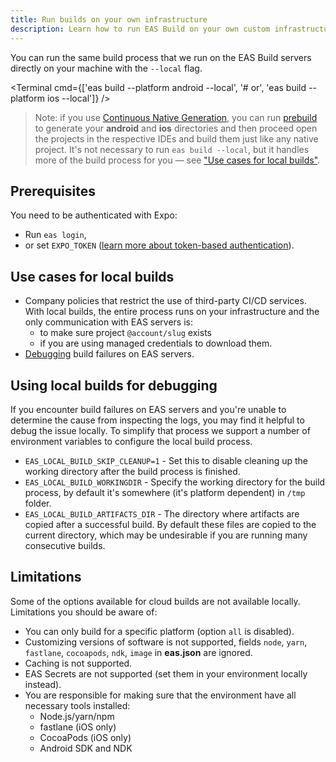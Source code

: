 ```yaml
---
title: Run builds on your own infrastructure
description: Learn how to run EAS Build on your own custom infrastructure.
---
```



You can run the same build process that we run on the EAS Build servers directly on your machine with the `--local` flag.

<Terminal
  cmd={['eas build --platform android --local', '# or', 'eas build --platform ios --local']}
/>

> Note: if you use [Continuous Native Generation](/workflow/continuous-native-generation.mdx), you can run [prebuild](/workflow/prebuild.mdx) to generate your **android** and **ios** directories and then proceed open the projects in the respective IDEs and build them just like any native project. It's not necessary to run `eas build --local`, but it handles more of the build process for you — see ["Use cases for local builds"](#use-cases-for-local-builds).

## Prerequisites

You need to be authenticated with Expo:

- Run `eas login`,
- or set `EXPO_TOKEN` ([learn more about token-based authentication](/accounts/programmatic-access.mdx)).

## Use cases for local builds

- Company policies that restrict the use of third-party CI/CD services. With local builds, the entire process runs on your infrastructure and the only communication with EAS servers is:
  - to make sure project `@account/slug` exists
  - if you are using managed credentials to download them.
- [Debugging](#using-local-builds-for-debugging) build failures on EAS servers.

## Using local builds for debugging

If you encounter build failures on EAS servers and you're unable to determine the cause from inspecting the logs, you may find it helpful to debug the issue locally. To simplify that process we support a number of environment variables to configure the local build process.

- `EAS_LOCAL_BUILD_SKIP_CLEANUP=1` - Set this to disable cleaning up the working directory after the build process is finished.
- `EAS_LOCAL_BUILD_WORKINGDIR` - Specify the working directory for the build process, by default it's somewhere (it's platform dependent) in `/tmp` folder.
- `EAS_LOCAL_BUILD_ARTIFACTS_DIR` - The directory where artifacts are copied after a successful build. By default these files are copied to the current directory, which may be undesirable if you are running many consecutive builds.

## Limitations

Some of the options available for cloud builds are not available locally. Limitations you should be aware of:

- You can only build for a specific platform (option `all` is disabled).
- Customizing versions of software is not supported, fields `node`, `yarn`, `fastlane`, `cocoapods`, `ndk`, `image` in **eas.json** are ignored.
- Caching is not supported.
- EAS Secrets are not supported (set them in your environment locally instead).
- You are responsible for making sure that the environment have all necessary tools installed:
  - Node.js/yarn/npm
  - fastlane (iOS only)
  - CocoaPods (iOS only)
  - Android SDK and NDK
